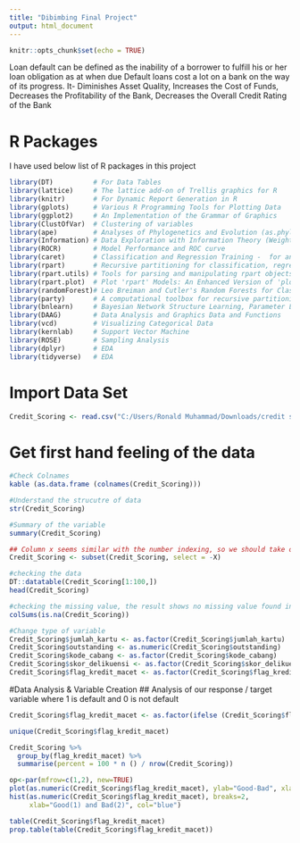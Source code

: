 ---
title: "Dibimbing Final Project"
output: html_document
---

```{r setup, include=FALSE}
knitr::opts_chunk$set(echo = TRUE)
```

Loan default can be defined as the inability of a borrower to fulfill his or her loan obligation as at when due
Default loans cost a lot on a bank on the way of its progress. It- Diminishes Asset Quality, Increases the Cost of Funds, Decreases the Profitability of the Bank, Decreases the Overall Credit Rating of the Bank

# R Packages
I have used below list of R packages in this project
```{r}
library(DT)          # For Data Tables
library(lattice)     # The lattice add-on of Trellis graphics for R
library(knitr)       # For Dynamic Report Generation in R 
library(gplots)      # Various R Programming Tools for Plotting Data
library(ggplot2)     # An Implementation of the Grammar of Graphics 
library(ClustOfVar)  # Clustering of variables 
library(ape)         # Analyses of Phylogenetics and Evolution (as.phylo) 
library(Information) # Data Exploration with Information Theory (Weight-of-Evidence and Information Value)
library(ROCR)        # Model Performance and ROC curve
library(caret)       # Classification and Regression Training -  for any machine learning algorithms
library(rpart)       # Recursive partitioning for classification, regression and survival trees
library(rpart.utils) # Tools for parsing and manipulating rpart objects, including generating machine readable rules
library(rpart.plot)  # Plot 'rpart' Models: An Enhanced Version of 'plot.rpart'
library(randomForest)# Leo Breiman and Cutler's Random Forests for Classification and Regression 
library(party)       # A computational toolbox for recursive partitioning - Conditional inference Trees
library(bnlearn)     # Bayesian Network Structure Learning, Parameter Learning and Inference
library(DAAG)        # Data Analysis and Graphics Data and Functions
library(vcd)         # Visualizing Categorical Data
library(kernlab)     # Support Vector Machine
library(ROSE)        # Sampling Analysis
library(dplyr)       # EDA
library(tidyverse)   # EDA
```


# Import Data Set
```{r}
Credit_Scoring <- read.csv("C:/Users/Ronald Muhammad/Downloads/credit scoring train.csv")
```

# Get first hand feeling of the data
```{r}
#Check Colnames
kable (as.data.frame (colnames(Credit_Scoring)))
```

```{r}
#Understand the strucutre of data
str(Credit_Scoring)

#Summary of the variable
summary(Credit_Scoring)

## Column x seems similar with the number indexing, so we should take out this column
Credit_Scoring <- subset(Credit_Scoring, select = -X)

#checking the data
DT::datatable(Credit_Scoring[1:100,])
head(Credit_Scoring)

#checking the missing value, the result shows no missing value found in this data set
colSums(is.na(Credit_Scoring))

#Change type of variable
Credit_Scoring$jumlah_kartu <- as.factor(Credit_Scoring$jumlah_kartu)
Credit_Scoring$outstanding <- as.numeric(Credit_Scoring$outstanding)
Credit_Scoring$kode_cabang <- as.factor(Credit_Scoring$kode_cabang)
Credit_Scoring$skor_delikuensi <- as.factor(Credit_Scoring$skor_delikuensi)
Credit_Scoring$flag_kredit_macet <- as.factor(Credit_Scoring$flag_kredit_macet)

```

#Data Analysis & Variable Creation
## Analysis of our response / target variable where 1 is default and 0 is not default
```{r}
Credit_Scoring$flag_kredit_macet <- as.factor(ifelse (Credit_Scoring$flag_kredit_macet == 0, "Good", "Default")) 

unique(Credit_Scoring$flag_kredit_macet)

Credit_Scoring %>%
  group_by(flag_kredit_macet) %>%
  summarise(percent = 100 * n () / nrow(Credit_Scoring))

op<-par(mfrow=c(1,2), new=TRUE)
plot(as.numeric(Credit_Scoring$flag_kredit_macet), ylab="Good-Bad", xlab="n", main="Good ~ Bad")
hist(as.numeric(Credit_Scoring$flag_kredit_macet), breaks=2, 
     xlab="Good(1) and Bad(2)", col="blue")

table(Credit_Scoring$flag_kredit_macet)
prop.table(table(Credit_Scoring$flag_kredit_macet))
```












